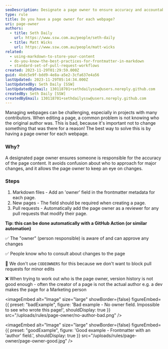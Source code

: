 ```yaml
---
seoDescription: Designate a page owner to ensure accuracy and accountability for webpage content
type: rule
title: Do you have a page owner for each webpage?
uri: page-owner
authors:
  - title: Seth Daily
    url: https://www.ssw.com.au/people/seth-daily
  - title: Matt Wicks
    url: https://www.ssw.com.au/people/matt-wicks
related:
  - using-markdown-to-store-your-content
  - do-you-know-the-best-practices-for-frontmatter-in-markdown
  - standard-set-of-pull-request-workflows
created: 2023-11-29T01:29:59.000Z
guid: 4bdc5e9f-bdd9-4e8a-a5e2-3cfa637e4a56
lastUpdated: 2023-11-29T05:14:34.000Z
lastUpdatedBy: Seth Daily [SSW]
lastUpdatedByEmail: 130118701+sethdailyssw@users.noreply.github.com
createdBy: Seth Daily [SSW]
createdByEmail: 130118701+sethdailyssw@users.noreply.github.com
---
```


Managing webpages can be challenging, especially in projects with many contributors. When editing a page, a common problem is not knowing who the original author was. This is bad, because it's important not to change something that was there for a reason!
The best way to solve this is by having a page owner for each webpage.

### Why?

A designated page owner ensures someone is responsible for the accuracy of the page content. It avoids confusion about who to approach for major changes, and it allows the page owner to keep an eye on changes.

### Steps

1. Markdown files - Add an 'owner' field in the frontmatter metadata for each page.
2. New pages - The field should be required when creating a page.
3. Pull requests - Automatically add the page owner as a reviewer for any pull requests that modify their page.

**Tip: this can be done automatically with a GitHub Action (or similar automation)**

✅ The "owner" (person responsible) is aware of and can approve any changes

✅ People know who to consult about changes to the page

🤔 We don't use `CODEOWNERS` for this because we don't want to block pull requests for minor edits

❌ When trying to work out who is the page owner, version history is not good enough - often the creator of a page is not the actual author e.g. a dev makes the page for a Marketing person

<imageEmbed
  alt="Image"
  size="large"
  showBorder={false}
  figureEmbed={{
    preset: "badExample",
    figure: 'Bad example - No owner field. Impossible to see who wrote this page!',
    shouldDisplay: true
  }}
  src="/uploads/rules/page-owner/no-author-bad.png"
/>

<imageEmbed
  alt="Image"
  size="large"
  showBorder={false}
  figureEmbed={{
    preset: "goodExample",
    figure: 'Good example - Frontmatter with an \'author\' field.',
    shouldDisplay: true
  }}
  src="/uploads/rules/page-owner/page-owner-good.jpg"
/>
